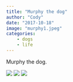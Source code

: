 ```yaml
---
title: "Murphy the dog"
author: "Cody"
date: "2017-10-18"
image: "murphy1.jpeg"
categories: 
    - dogs
    - life
---
```


Murphy the dog.

![](murphy1.jpeg)
![](murphy2.jpeg)
![](murphy3.jpeg)
